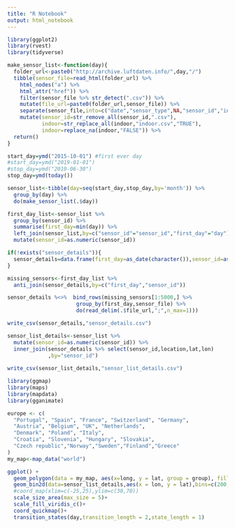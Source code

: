 ```yaml
---
title: "R Notebook"
output: html_notebook
---
```


```r
library(ggplot2)
library(rvest)
library(tidyverse)
```



```r
make_sensor_list<-function(day){
  folder_url<-paste0("http://archive.luftdaten.info/",day,"/")
  tibble(sensor_file=read_html(folder_url) %>%
    html_nodes("a") %>%
    html_attr("href")) %>%
    filter(sensor_file %>% str_detect(".csv")) %>%
    mutate(file_url=paste0(folder_url,sensor_file)) %>%
    separate(sensor_file,into=c("date","sensor_type",NA,"sensor_id","indoor"),sep="_",remove=FALSE) %>%
    mutate(sensor_id=str_remove_all(sensor_id,".csv"),
           indoor=str_replace_all(indoor,"indoor.csv","TRUE"),
           indoor=replace_na(indoor,"FALSE")) %>%
  return()
}


```

```r
start_day=ymd("2015-10-01") #first ever day
#start_day=ymd("2019-01-01")
#stop_day=ymd("2019-06-30")
stop_day=ymd(today())

sensor_list<-tibble(day=seq(start_day,stop_day,by='month')) %>%
  group_by(day) %>%
  do(make_sensor_list(.$day))

```

```r
first_day_list<-sensor_list %>%
  group_by(sensor_id) %>%
  summarise(first_day=min(day)) %>%
  left_join(sensor_list,by=c("sensor_id"="sensor_id","first_day"="day")) %>%
  mutate(sensor_id=as.numeric(sensor_id))
```


```r
if(!exists("sensor_details")){
  sensor_details=data.frame(first_day=as_date(character()),sensor_id=as.numeric(character()))
}

missing_sensors<-first_day_list %>%
  anti_join(sensor_details,by=c("first_day","sensor_id"))

sensor_details %<>%  bind_rows(missing_sensors[1:5000,] %>%
                      group_by(first_day,sensor_file) %>%
                      do(read_delim(.$file_url,";",n_max=1)))

write_csv(sensor_details,"sensor_details.csv")

```


```r
sensor_list_details<-sensor_list %>%
  mutate(sensor_id=as.numeric(sensor_id)) %>%
  inner_join(sensor_details %>% select(sensor_id,location,lat,lon)
             ,by="sensor_id")
  
write_csv(sensor_list_details,"sensor_list_details.csv")
```

```r
library(ggmap)
library(maps)
library(mapdata)
library(gganimate)
```


```r
europe <- c(
  "Portugal", "Spain", "France", "Switzerland", "Germany",
  "Austria", "Belgium", "UK", "Netherlands",
  "Denmark", "Poland", "Italy", 
  "Croatia", "Slovenia", "Hungary", "Slovakia",
  "Czech republic","Norway","Sweden","Finland","Greece"
)
my_map<-map_data("world")
```

```r
ggplot() +
  geom_polygon(data = my_map, aes(x=long, y = lat, group = group), fill="white")+
  geom_bin2d(data=sensor_list_details,aes(x = lon, y = lat),bins=c(200,100),alpha=.5)+
  #coord_map(xlim=c(-25,25),ylim=c(30,70))
  scale_size_area(max_size = 5)+
  scale_fill_viridis_c()+
  coord_quickmap()+
  transition_states(day,transition_length = 2,state_length = 1)
```



